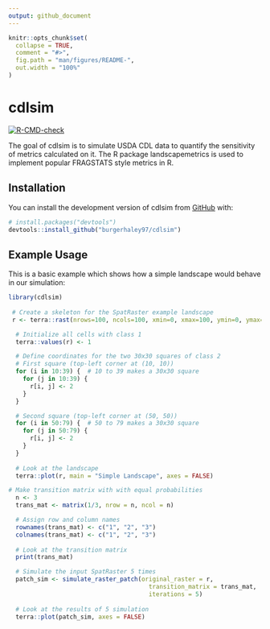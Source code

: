 ```yaml
---
output: github_document
---
```


<!-- README.md is generated from README.Rmd. Please edit that file -->

```r
knitr::opts_chunk$set(
  collapse = TRUE,
  comment = "#>",
  fig.path = "man/figures/README-",
  out.width = "100%"
)
```

# cdlsim

<!-- badges: start -->
[![R-CMD-check](https://github.com/burgerhaley97/cdlsim/actions/workflows/R-CMD-check.yaml/badge.svg)](https://github.com/burgerhaley97/cdlsim/actions/workflows/R-CMD-check.yaml)
<!-- badges: end -->

The goal of cdlsim is to simulate USDA CDL data to quantify the sensitivity of metrics calculated on it. The R package landscapemetrics is used to implement popular FRAGSTATS style metrics in R. 

## Installation

You can install the development version of cdlsim from [GitHub](https://github.com/) with:

``` r
# install.packages("devtools")
devtools::install_github("burgerhaley97/cdlsim")
```

## Example Usage

This is a basic example which shows how a simple landscape would behave in our 
simulation:

```r
library(cdlsim)
 
 # Create a skeleton for the SpatRaster example landscape
 r <- terra::rast(nrows=100, ncols=100, xmin=0, xmax=100, ymin=0, ymax=100)

  # Initialize all cells with class 1
  terra::values(r) <- 1

  # Define coordinates for the two 30x30 squares of class 2
  # First square (top-left corner at (10, 10))
  for (i in 10:39) {  # 10 to 39 makes a 30x30 square
    for (j in 10:39) {
      r[i, j] <- 2
    }
  }

  # Second square (top-left corner at (50, 50))
  for (i in 50:79) {  # 50 to 79 makes a 30x30 square
    for (j in 50:79) {
      r[i, j] <- 2
    }
  }
  
  # Look at the landscape
  terra::plot(r, main = "Simple Landscape", axes = FALSE)
```


```r
# Make transition matrix with with equal probabilities
  n <- 3
  trans_mat <- matrix(1/3, nrow = n, ncol = n)

  # Assign row and column names
  rownames(trans_mat) <- c("1", "2", "3")
  colnames(trans_mat) <- c("1", "2", "3")
  
  # Look at the transition matrix
  print(trans_mat)

  # Simulate the input SpatRaster 5 times
  patch_sim <- simulate_raster_patch(original_raster = r,
                                       transition_matrix = trans_mat,
                                       iterations = 5)
  
  # Look at the results of 5 simulation 
  terra::plot(patch_sim, axes = FALSE)

```
